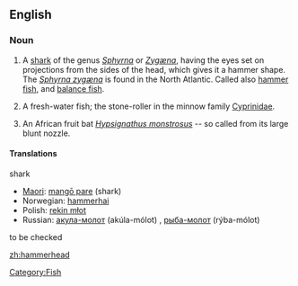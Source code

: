 {{wikipedia}}
==English==

===Noun===
{{en-noun}}

# {{Zoology}} A [[shark]] of the genus ''[[Sphyrna]]'' or ''[[Zygæna]]'', having the eyes set on projections from the sides of the head, which gives it a hammer shape. The ''[[Sphyrna zygæna]]'' is found in the North Atlantic. Called also [[hammer fish]], and [[balance fish]].
# {{Zoology}} A fresh-water fish; the stone-roller in the minnow family [[Cyprinidae]].
# {{Zoology}} An African fruit bat ''[[Hypsignathus monstrosus]]'' -- so called from its large blunt nozzle.

====Translations====
;shark
*[[Maori]]: [[mangō pare]] (shark)
*Norwegian: [[hammerhai]] {{m}}
*Polish: [[rekin młot]] {{m}}
*Russian: [[акула-молот]] (akúla-mólot) {{f}}, [[рыба-молот]] (rýba-mólot) {{f}}

;to be checked

[[Category:Fish]]

[[zh:hammerhead]]